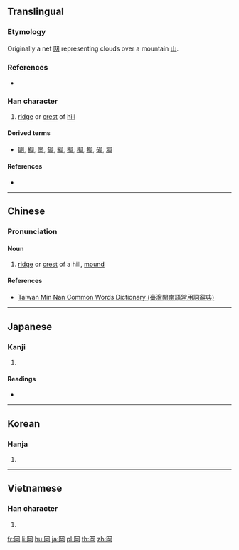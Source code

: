 {{also|𫝍|冈}}
==Translingual==

===Etymology===
{{Han compound|网|山|t1=net|t2=hill|ls=ic}}

Originally a net [[网]] representing clouds over a mountain [[山]].

===References===
* {{cite web
|url=http://internationalscientific.org/CharacterEtymology.aspx?characterInput=岡
|title=岡
|work=Chinese Etymology
|author=Richard Sears
|language=English/Mandarin
|accessdate=2014-02-26}}

===Han character===
{{Han char|rn=46|rad=山|as=05|sn=8|four=77220|canj=BTU|ids=⿵冂⿱䒑山}}

# [[ridge]] or [[crest]] of [[hill]]

====Derived terms====
* [[剛]], [[鋼]], [[崗]], [[罁]], [[綱]], [[掆]], [[棡]], [[犅]], [[碙]], [[堈]]

====References====
* {{Han ref|kx=0308.390|dkj=07962|dj=0608.250|hdz=10100.140|uh=5CA1|ud=23713|bh=A9A3|bd=43427}}

----

==Chinese==
{{zh-forms|s=冈}}

===Pronunciation===
{{zh-pron
|m=gāng
|c=gong1
|h=
|mn=kong
|w=
|mc=y
|oc=y
|ma=|ma2=
|cat=n
}}

====Noun====
{{zh-noun|t}}

# [[ridge]] or [[crest]] of a hill, [[mound]]

====References====
* [http://twblg.dict.edu.tw/holodict_new/index.html Taiwan Min Nan Common Words Dictionary (臺灣閩南語常用詞辭典)]

----

==Japanese==

===Kanji===
{{ja-kanji|grade=|rs=山05}}

# {{defn|lang=ja|sort=山05}}

====Readings====
* {{ja-readings|on=[[こう]] (kō)|kun=[[おか]] (oka)}}

----

==Korean==

===Hanja===
{{ko-hanja|hangeul=강|rv=gang|mr=kang}}

# {{defn|lang=ko|sort=山05}}

----

==Vietnamese==

===Han character===
{{vi-hantu|[[cương]]|rs=山05}}

# {{defn|lang=vi|sort=山05}}

[[fr:岡]]
[[li:岡]]
[[hu:岡]]
[[ja:岡]]
[[pl:岡]]
[[th:岡]]
[[zh:岡]]